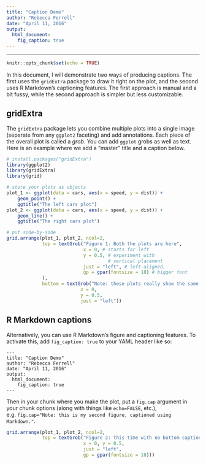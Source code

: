```yaml
---
title: "Caption Demo"
author: "Rebecca Ferrell"
date: "April 11, 2016"
output:
  html_document:
    fig_caption: true
---
```


---

```r
knitr::opts_chunk$set(echo = TRUE)
```

In this document, I will demonstrate two ways of producing captions. The first uses the `gridExtra` package to draw it right on the plot, and the second uses R Markdown's captioning features. The first approach is manual and a bit fussy, while the second approach is simpler but less customizable.

## gridExtra

The `gridExtra` package lets you combine multiple plots into a single image (separate from any `ggplot2` faceting) and add annotations. Each piece of the overall plot is called a *grob*. You can add `ggplot` grobs as well as text. Here is an example where we add a "master" title and a caption below.

```r
# install.packages("gridExtra")
library(ggplot2)
library(gridExtra)
library(grid)

# store your plots as objects
plot_1 <- ggplot(data = cars, aes(x = speed, y = dist)) +
    geom_point() +
    ggtitle("The left cars plot")
plot_2 <- ggplot(data = cars, aes(x = speed, y = dist)) +
    geom_line() +
    ggtitle("The right cars plot")

# put side-by-side
grid.arrange(plot_1, plot_2, ncol=2,
             top = textGrob("Figure 1: Both the plots are here",
                            x = 0, # starts far left
                            y = 0.5, # experiment with
                                     # vertical placement
                            just = "left", # left-aligned,
                            gp = gpar(fontsize = 18) # bigger font
             ),
             bottom = textGrob("Note: these plots really show the same information, except the one on the right connects\nthe dots in a way that is probably misleading since these represent independent observations.",
                           x = 0,
                           y = 0.5,
                           just = "left"))
```

## R Markdown captions

Alternatively, you can use R Markdown's figure and captioning features. To activate this, add `fig_caption: true` to your YAML header like so:
```
---
title: "Caption Demo"
author: "Rebecca Ferrell"
date: "April 11, 2016"
output:
  html_document:
    fig_caption: true
---
```

Then in your chunk where you make the plot, put a `fig.cap` argument in your chunk options (along with things like `echo=FALSE`, etc.), e.g. `fig.cap="Note: this is my second figure, captioned using Markdown."`.

```r
grid.arrange(plot_1, plot_2, ncol=2,
             top = textGrob("Figure 2: this time with no bottom caption",
                            x = 0, y = 0.5,
                            just = "left",
                            gp = gpar(fontsize = 18)))
```


